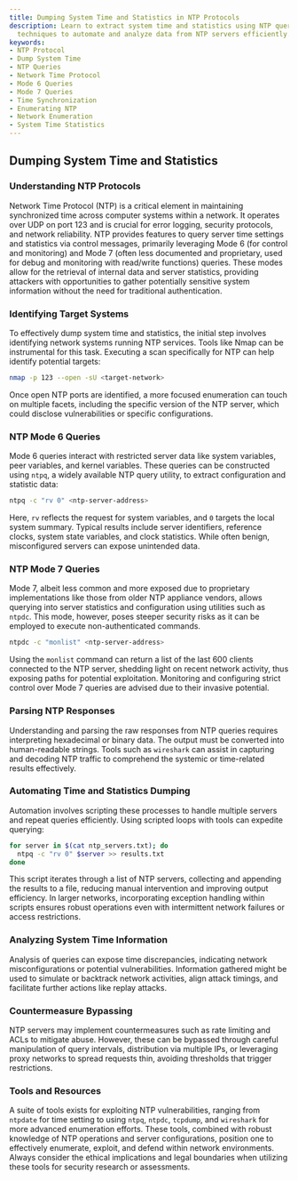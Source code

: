 ```yaml
---
title: Dumping System Time and Statistics in NTP Protocols
description: Learn to extract system time and statistics using NTP queries. Discover
  techniques to automate and analyze data from NTP servers efficiently.
keywords:
- NTP Protocol
- Dump System Time
- NTP Queries
- Network Time Protocol
- Mode 6 Queries
- Mode 7 Queries
- Time Synchronization
- Enumerating NTP
- Network Enumeration
- System Time Statistics
---
```


## Dumping System Time and Statistics

### Understanding NTP Protocols

Network Time Protocol (NTP) is a critical element in maintaining synchronized time across computer systems within a network. It operates over UDP on port 123 and is crucial for error logging, security protocols, and network reliability. NTP provides features to query server time settings and statistics via control messages, primarily leveraging Mode 6 (for control and monitoring) and Mode 7 (often less documented and proprietary, used for debug and monitoring with read/write functions) queries. These modes allow for the retrieval of internal data and server statistics, providing attackers with opportunities to gather potentially sensitive system information without the need for traditional authentication.

### Identifying Target Systems

To effectively dump system time and statistics, the initial step involves identifying network systems running NTP services. Tools like Nmap can be instrumental for this task. Executing a scan specifically for NTP can help identify potential targets:

```bash
nmap -p 123 --open -sU <target-network>
```

Once open NTP ports are identified, a more focused enumeration can touch on multiple facets, including the specific version of the NTP server, which could disclose vulnerabilities or specific configurations.

### NTP Mode 6 Queries

Mode 6 queries interact with restricted server data like system variables, peer variables, and kernel variables. These queries can be constructed using `ntpq`, a widely available NTP query utility, to extract configuration and statistic data:

```bash
ntpq -c "rv 0" <ntp-server-address>
```

Here, `rv` reflects the request for system variables, and `0` targets the local system summary. Typical results include server identifiers, reference clocks, system state variables, and clock statistics. While often benign, misconfigured servers can expose unintended data.

### NTP Mode 7 Queries

Mode 7, albeit less common and more exposed due to proprietary implementations like those from older NTP appliance vendors, allows querying into server statistics and configuration using utilities such as `ntpdc`. This mode, however, poses steeper security risks as it can be employed to execute non-authenticated commands.

```bash
ntpdc -c "monlist" <ntp-server-address>
```

Using the `monlist` command can return a list of the last 600 clients connected to the NTP server, shedding light on recent network activity, thus exposing paths for potential exploitation. Monitoring and configuring strict control over Mode 7 queries are advised due to their invasive potential.

### Parsing NTP Responses

Understanding and parsing the raw responses from NTP queries requires interpreting hexadecimal or binary data. The output must be converted into human-readable strings. Tools such as `wireshark` can assist in capturing and decoding NTP traffic to comprehend the systemic or time-related results effectively.

### Automating Time and Statistics Dumping

Automation involves scripting these processes to handle multiple servers and repeat queries efficiently. Using scripted loops with tools can expedite querying:

```bash
for server in $(cat ntp_servers.txt); do
  ntpq -c "rv 0" $server >> results.txt
done
```

This script iterates through a list of NTP servers, collecting and appending the results to a file, reducing manual intervention and improving output efficiency. In larger networks, incorporating exception handling within scripts ensures robust operations even with intermittent network failures or access restrictions.

### Analyzing System Time Information

Analysis of queries can expose time discrepancies, indicating network misconfigurations or potential vulnerabilities. Information gathered might be used to simulate or backtrack network activities, align attack timings, and facilitate further actions like replay attacks.

### Countermeasure Bypassing

NTP servers may implement countermeasures such as rate limiting and ACLs to mitigate abuse. However, these can be bypassed through careful manipulation of query intervals, distribution via multiple IPs, or leveraging proxy networks to spread requests thin, avoiding thresholds that trigger restrictions.

### Tools and Resources

A suite of tools exists for exploiting NTP vulnerabilities, ranging from `ntpdate` for time setting to using `ntpq`, `ntpdc`, `tcpdump`, and `wireshark` for more advanced enumeration efforts. These tools, combined with robust knowledge of NTP operations and server configurations, position one to effectively enumerate, exploit, and defend within network environments. Always consider the ethical implications and legal boundaries when utilizing these tools for security research or assessments.